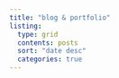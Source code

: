 ```yaml
---
title: "blog & portfolio"
listing:
  type: grid
  contents: posts
  sort: "date desc"
  categories: true
---
```

